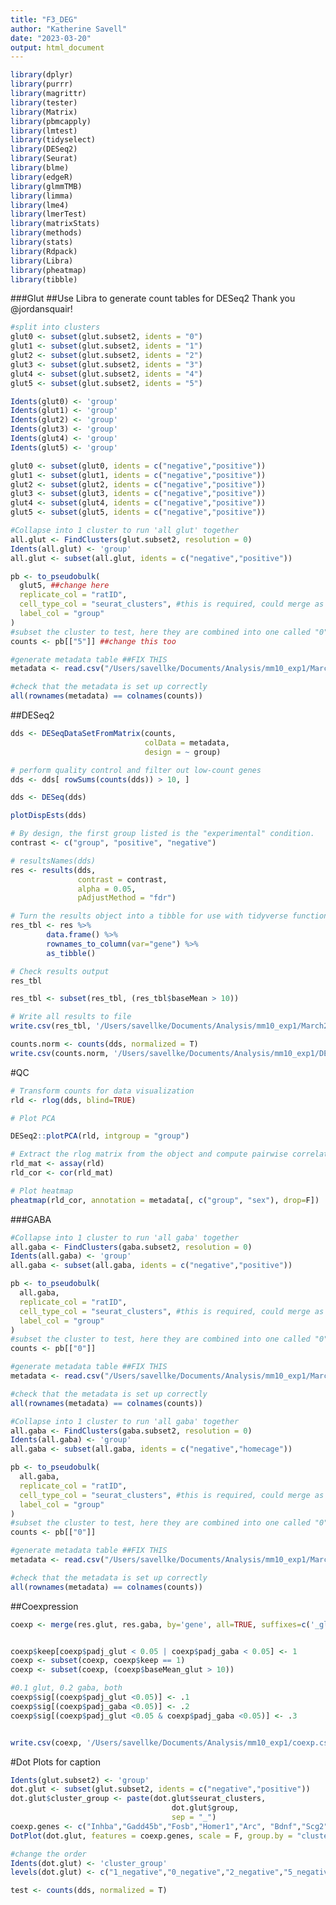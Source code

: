 ```yaml
---
title: "F3_DEG"
author: "Katherine Savell"
date: "2023-03-20"
output: html_document
---
```


```r
library(dplyr)
library(purrr)
library(magrittr)
library(tester)
library(Matrix)
library(pbmcapply)
library(lmtest)
library(tidyselect)
library(DESeq2)
library(Seurat)
library(blme)
library(edgeR)
library(glmmTMB)
library(limma)
library(lme4)
library(lmerTest)
library(matrixStats)
library(methods)
library(stats)
library(Rdpack)
library(Libra)
library(pheatmap)
library(tibble)
```
###Glut
##Use Libra to generate count tables for DESeq2
Thank you @jordansquair! 
```r
#split into clusters
glut0 <- subset(glut.subset2, idents = "0")
glut1 <- subset(glut.subset2, idents = "1")
glut2 <- subset(glut.subset2, idents = "2")
glut3 <- subset(glut.subset2, idents = "3")
glut4 <- subset(glut.subset2, idents = "4")
glut5 <- subset(glut.subset2, idents = "5")

Idents(glut0) <- 'group'
Idents(glut1) <- 'group'
Idents(glut2) <- 'group'
Idents(glut3) <- 'group'
Idents(glut4) <- 'group'
Idents(glut5) <- 'group'

glut0 <- subset(glut0, idents = c("negative","positive"))
glut1 <- subset(glut1, idents = c("negative","positive"))
glut2 <- subset(glut2, idents = c("negative","positive"))
glut3 <- subset(glut3, idents = c("negative","positive"))
glut4 <- subset(glut4, idents = c("negative","positive"))
glut5 <- subset(glut5, idents = c("negative","positive"))

#Collapse into 1 cluster to run 'all glut' together
all.glut <- FindClusters(glut.subset2, resolution = 0)
Idents(all.glut) <- 'group'
all.glut <- subset(all.glut, idents = c("negative","positive"))
```

```r
pb <- to_pseudobulk(
  glut5, ##change here
  replicate_col = "ratID",
  cell_type_col = "seurat_clusters", #this is required, could merge as 1 to run
  label_col = "group"
)
#subset the cluster to test, here they are combined into one called "0"
counts <- pb[["5"]] ##change this too

#generate metadata table ##FIX THIS
metadata <- read.csv("/Users/savellke/Documents/Analysis/mm10_exp1/March2023/metadata.csv", row.names = 1)

#check that the metadata is set up correctly
all(rownames(metadata) == colnames(counts))  
```

##DESeq2 
```r
dds <- DESeqDataSetFromMatrix(counts, 
                              colData = metadata, 
                              design = ~ group)

# perform quality control and filter out low-count genes
dds <- dds[ rowSums(counts(dds)) > 10, ]

dds <- DESeq(dds)

plotDispEsts(dds)

# By design, the first group listed is the "experimental" condition. 
contrast <- c("group", "positive", "negative")

# resultsNames(dds)
res <- results(dds, 
               contrast = contrast,
               alpha = 0.05,
               pAdjustMethod = "fdr")

# Turn the results object into a tibble for use with tidyverse functions
res_tbl <- res %>%
        data.frame() %>%
        rownames_to_column(var="gene") %>%
        as_tibble()

# Check results output
res_tbl

res_tbl <- subset(res_tbl, (res_tbl$baseMean > 10))

# Write all results to file
write.csv(res_tbl, '/Users/savellke/Documents/Analysis/mm10_exp1/March2023/DESeqGlut5_PosNegDEGs_03232023.csv')

counts.norm <- counts(dds, normalized = T)
write.csv(counts.norm, '/Users/savellke/Documents/Analysis/mm10_exp1/DESeqGlut5_PosNegCounts_03232023.csv')
```
#QC
```r
# Transform counts for data visualization
rld <- rlog(dds, blind=TRUE)

# Plot PCA

DESeq2::plotPCA(rld, intgroup = "group")

# Extract the rlog matrix from the object and compute pairwise correlation values
rld_mat <- assay(rld)
rld_cor <- cor(rld_mat)

# Plot heatmap
pheatmap(rld_cor, annotation = metadata[, c("group", "sex"), drop=F])
```

###GABA
```r
#Collapse into 1 cluster to run 'all gaba' together
all.gaba <- FindClusters(gaba.subset2, resolution = 0)
Idents(all.gaba) <- 'group'
all.gaba <- subset(all.gaba, idents = c("negative","positive"))

pb <- to_pseudobulk(
  all.gaba,
  replicate_col = "ratID",
  cell_type_col = "seurat_clusters", #this is required, could merge as 1 to run
  label_col = "group"
)
#subset the cluster to test, here they are combined into one called "0"
counts <- pb[["0"]]

#generate metadata table ##FIX THIS
metadata <- read.csv("/Users/savellke/Documents/Analysis/mm10_exp1/March2023/metadata.csv", row.names = 1)

#check that the metadata is set up correctly
all(rownames(metadata) == colnames(counts))  
```
```r
#Collapse into 1 cluster to run 'all gaba' together
all.gaba <- FindClusters(gaba.subset2, resolution = 0)
Idents(all.gaba) <- 'group'
all.gaba <- subset(all.gaba, idents = c("negative","homecage"))

pb <- to_pseudobulk(
  all.gaba,
  replicate_col = "ratID",
  cell_type_col = "seurat_clusters", #this is required, could merge as 1 to run
  label_col = "group"
)
#subset the cluster to test, here they are combined into one called "0"
counts <- pb[["0"]]

#generate metadata table ##FIX THIS
metadata <- read.csv("/Users/savellke/Documents/Analysis/mm10_exp1/March2023/metadataC.csv", row.names = 1)

#check that the metadata is set up correctly
all(rownames(metadata) == colnames(counts))  
```
##Coexpression
```r
coexp <- merge(res.glut, res.gaba, by='gene', all=TRUE, suffixes=c('_glut', '_gaba'))


coexp$keep[coexp$padj_glut < 0.05 | coexp$padj_gaba < 0.05] <- 1
coexp <- subset(coexp, coexp$keep == 1)
coexp <- subset(coexp, (coexp$baseMean_glut > 10))

#0.1 glut, 0.2 gaba, both
coexp$sig[(coexp$padj_glut <0.05)] <- .1
coexp$sig[(coexp$padj_gaba <0.05)] <- .2
coexp$sig[(coexp$padj_glut <0.05 & coexp$padj_gaba <0.05)] <- .3


write.csv(coexp, '/Users/savellke/Documents/Analysis/mm10_exp1/coexp.csv')
```

#Dot Plots for caption
```r
Idents(glut.subset2) <- 'group'
dot.glut <- subset(glut.subset2, idents = c("negative","positive"))
dot.glut$cluster_group <- paste(dot.glut$seurat_clusters, 
                                    dot.glut$group,
                                    sep = "_")
coexp.genes <- c("Inhba","Gadd45b","Fosb","Homer1","Arc", "Bdnf","Scg2", "Nptx2","Prnp")
DotPlot(dot.glut, features = coexp.genes, scale = F, group.by = "cluster_group")

#change the order
Idents(dot.glut) <- 'cluster_group'
levels(dot.glut) <- c("1_negative","0_negative","2_negative","5_negative","4_negative","3_negative","1_positive","0_positive","2_positive","5_positive","4_positive","3_positive")

```

```r
test <- counts(dds, normalized = T)
```

